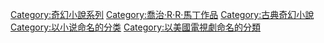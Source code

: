 {{DEFAULTSORT:Song of Ice and Fire, A}}
{{Commonscat|A Song of Ice and Fire}}

[[Category:奇幻小說系列|Category:奇幻小說系列]]
[[Category:喬治·R·R·馬丁作品|Category:喬治·R·R·馬丁作品]]
[[Category:古典奇幻小說|Category:古典奇幻小說]]
[[Category:以小说命名的分类|Category:以小说命名的分类]]
[[Category:以美國電視劇命名的分類|Category:以美國電視劇命名的分類]]